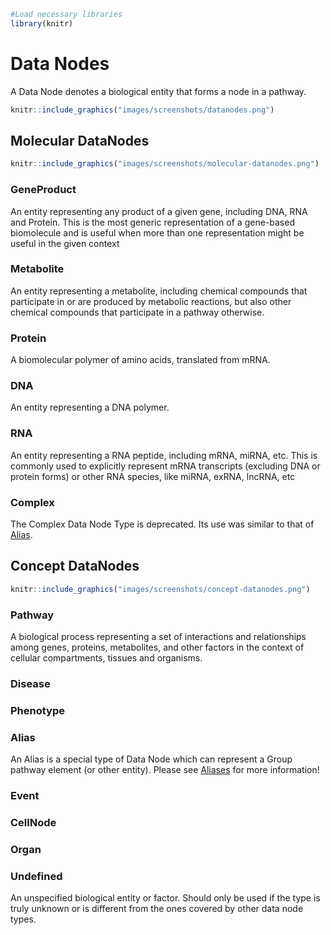 
```r
#Load necessary libraries
library(knitr)
```

# Data Nodes

A Data Node denotes a biological entity that forms a node in a pathway.

```r
knitr::include_graphics("images/screenshots/datanodes.png")
```


## Molecular DataNodes

```r
knitr::include_graphics("images/screenshots/molecular-datanodes.png")
```

### GeneProduct
An entity representing any product of a given gene, including DNA, RNA and Protein. This is the most generic representation of a gene-based biomolecule and is useful when more than one representation might be useful in the given context

### Metabolite

An entity representing a metabolite, including chemical compounds that participate in or are produced by metabolic reactions, but also other chemical compounds that participate in a pathway otherwise.

### Protein
A biomolecular polymer of amino acids, translated from mRNA.

### DNA
An entity representing a DNA polymer. 

### RNA
An entity representing a RNA peptide, including mRNA, miRNA, etc. This is commonly used to explicitly represent mRNA transcripts (excluding DNA or protein forms) or other RNA species, like miRNA, exRNA, lncRNA, etc

### Complex
The Complex Data Node Type is deprecated. Its use was similar to that of [Alias](#alias).  



## Concept DataNodes

```r
knitr::include_graphics("images/screenshots/concept-datanodes.png")
```

### Pathway
A biological process representing a set of interactions and relationships among genes, proteins, metabolites, and other factors in the context of cellular compartments, tissues and organisms.

### Disease

### Phenotype

### Alias 
An Alias is a special type of Data Node which can represent a Group pathway element (or other entity). Please see [Aliases](#aliases) for more information!

### Event 

### CellNode 

### Organ 

### Undefined
An unspecified biological entity or factor. Should only be used if the type is truly unknown or is different from the ones covered by other data node types.

